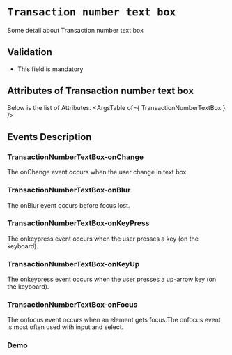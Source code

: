 <!-- Custom-MDX-Documentation.mdx -->

# `Transaction number text box`

 
Some detail about Transaction number text box

## Validation 
- This field is mandatory

## Attributes of Transaction number text box
Below is the list of Attributes.
<ArgsTable of={ TransactionNumberTextBox } /> 

## Events Description

### TransactionNumberTextBox-onChange

The onChange event occurs when the user change in text box

### TransactionNumberTextBox-onBlur

The onBlur event occurs before focus lost.

### TransactionNumberTextBox-onKeyPress

The onkeypress event occurs when the user presses a key (on the keyboard).

### TransactionNumberTextBox-onKeyUp

The onkeypress event occurs when the user presses a up-arrow key (on the keyboard).

### TransactionNumberTextBox-onFocus

The onfocus event occurs when an element gets focus.The onfocus event is most often used with input and select.
### Demo

<Canvas>
<Story id="transactionnumbertextbox--primary" />
</Canvas>

 